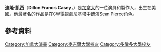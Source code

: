 {{infobox person
| image         = Dillon Casey, Genie Awards 2012.jpg
| imagesize     = 180px
| caption       = 
| birth_name    = Dillon Francis Casey<ref name="familytreelegends">{{cite web |url=http://www.familytreelegends.com/records/txbirths?c=search&first=Dillon&last=Casey&spelling=Exact&11_year=&11_month=0&11_day=0&4=&14=&SubmitSearch.x=0&SubmitSearch.y=0&SubmitSearch=Submit |title=Texas Births, 1926-1995 |publisher=''Family Tree Legends'' |accessdate=September 27, 2014 |archive-date=2014-09-27 |archive-url=https://archive.is/20140927073934/http://www.familytreelegends.com/records/txbirths?c=search&first=Dillon&last=Casey&spelling=Exact&11_year=&11_month=0&11_day=0&4=&14=&SubmitSearch.x=0&SubmitSearch.y=0&SubmitSearch=Submit |dead-url=no }}</ref>
| years_active  = 2001–現在
| birth_date    = {{Birth date and age|mf=yes|1983|10|29}}
| birth_place   = 美國得克薩斯州達拉斯<ref name="familytreelegends"/><ref>{{cite web|url=http://www.theartsguild.com/dillon-casey-talks-about-nikita-weapons-and-the-casey-brothers/ |title=Dillon Casey talks about Nikita, Weapons & the Casey Brothers |publisher=''The Arts Guild'' |date=March 1, 2013 |accessdate=September 27, 2014 }}</ref><ref>{{cite web |url=http://www.youtube.com/watch?v=pjdDO4KzOg4&feature=youtu.be&t=13m11s |title=Nikita's Dillon Casey Interview with Wzra Tv |publisher=''YouTube'' |date=February 10, 2012 |accessdate=September 27, 2014 |archive-date=2016-05-21 |archive-url=https://web.archive.org/web/20160521112138/https://www.youtube.com/watch?v=pjdDO4KzOg4&feature=youtu.be&t=13m11s |dead-url=no }}</ref>
| occupation    = 演員，製作人
| website       = 
}}
'''迪隆·凱西'''（'''Dillon Francis Casey'''，{{bd|1983年|10月29日}}）是[[加拿大|加拿大]]的一位演員和製作人，出生在美國。他最著名的作品是在CW電視劇尼基塔中飾演Sean Pierce角色。
==參考資料==
{{Reflist}}
{{DEFAULTSORT:Casey, Dillon}}
[[Category:加拿大演員|Category:加拿大演員]]
[[Category:麥吉爾大學校友|Category:麥吉爾大學校友]]
[[Category:多倫多大學校友|Category:多倫多大學校友]]